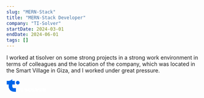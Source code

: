 ```yaml
---
slug: "MERN-Stack"
title: "MERN-Stack Developer"
company: "TI-Solver"
startDate: 2024-03-01
endDate: 2024-06-01
tags: []
---
```


I worked at tisolver on some strong projects in a strong work environment in terms of colleagues
and the location of the company, which was located in the Smart Village in Giza, and I worked under great pressure.

<a href="https://tisolver.com/">
  <svg
    xmlns="http://www.w3.org/2000/svg"
    width="104"
    height="34"
    viewBox="0 0 104 34"
    fill="none"
  >
    <path
      d="M14.9554 0.750515C14.1602 1.58583 12.4524 2.86491 11.3313 3.43919C8.8154 4.74437 7.29018 5.05762 3.53581 5.05762H0.811279V9.82153V14.5854H3.34027H5.86926L5.93444 18.1355C5.99962 21.8945 6.05176 22.286 6.79481 24.4265C7.88984 27.5329 10.5492 30.4695 13.743 32.0879C16.1547 33.3018 17.9406 33.6411 22.0209 33.6411H24.9279V28.8902V24.1263L21.9036 24.0872C18.8792 24.048 18.8662 24.048 18.1231 23.6826C17.1976 23.2258 16.2981 22.3252 15.8288 21.3855C15.4768 20.6676 15.4768 20.6284 15.4377 17.6135L15.3986 14.5854H18.7228H22.06V9.82153V5.05762H18.7358H15.4116L15.3856 2.69524L15.3464 0.345909L14.9554 0.750515Z"
      fill="#0065E9"
    ></path>
    <path
      d="M28.7344 5.05752C28.4346 5.12278 27.874 5.34466 27.496 5.54044C25.0061 6.88478 24.1848 9.99111 25.71 12.3535C26.6747 13.8414 28.4085 14.7028 30.1162 14.5462C34.2486 14.1546 35.9824 9.12969 32.9711 6.27134C31.9021 5.2533 30.1683 4.75733 28.7344 5.05752Z"
      fill="#0065E9"
    ></path>
    <path
      d="M50.4552 24.1523C48.565 24.5831 47.4178 26.0188 47.7046 27.598C47.9653 28.9554 48.93 29.608 51.4329 30.117C52.3063 30.2867 52.8017 30.5477 52.8017 30.8349C52.8017 31.37 51.2374 31.4483 49.7774 30.9915C49.2559 30.8349 48.7345 30.7174 48.6171 30.7305C48.3695 30.7827 47.7177 32.0879 47.7177 32.5316C47.7177 33.1581 49.4254 33.6802 51.4981 33.6802C54.2617 33.6802 55.8652 32.5447 55.8652 30.5738C55.8652 29.0468 54.9918 28.2898 52.5931 27.7546C51.824 27.585 51.081 27.3631 50.9506 27.2456C50.6508 27.0107 50.7551 26.6452 51.1461 26.5147C51.6024 26.3581 52.8017 26.4364 53.5187 26.6452C54.5225 26.9585 54.5876 26.9324 54.9527 26.1232C55.3177 25.2879 55.3568 24.8702 55.083 24.6353C54.4834 24.1393 51.7719 23.8522 50.4552 24.1523Z"
      fill="white"
    ></path>
    <path
      d="M60.4277 24.1132C57.9378 24.6222 56.2823 26.7757 56.4778 29.2686C56.6212 30.9262 57.7162 32.4924 59.2284 33.1842C61.8226 34.3719 65.1337 33.4452 66.32 31.2133C67.6366 28.7335 66.7502 25.8229 64.3125 24.5961C63.2044 24.0348 61.7313 23.8521 60.4277 24.1132ZM62.8133 26.854C63.7258 27.4153 64.0648 29.3339 63.3999 30.2214C62.4874 31.4613 60.8318 31.4744 60.0236 30.2475C59.5543 29.5558 59.5152 28.3289 59.9193 27.6241C60.5059 26.6322 61.8486 26.2667 62.8133 26.854Z"
      fill="white"
    ></path>
    <path
      d="M30.2885 24.3351C30.1712 24.3743 30.119 24.7267 30.119 25.4315C30.119 26.6192 30.0539 26.567 31.6182 26.6192C32.8696 26.6714 32.8566 26.6061 32.8566 30.2607C32.8566 32.362 32.8957 33.2365 33.013 33.3539C33.1173 33.4584 33.6127 33.5106 34.3688 33.5106C36.0635 33.5106 35.9852 33.6802 35.9852 29.9083C35.9852 27.585 36.0244 26.8541 36.1547 26.7497C36.246 26.6714 36.8196 26.5931 37.4192 26.567L38.5273 26.5278V25.4184V24.309L34.4861 24.2829C32.27 24.2699 30.3667 24.296 30.2885 24.3351Z"
      fill="white"
    ></path>
    <path
      d="M39.5961 24.3349C39.544 24.3741 39.5049 25.0266 39.5049 25.7576C39.5049 27.376 39.5049 27.376 41.1083 27.376C42.5553 27.376 42.6335 27.2977 42.6335 25.7314C42.6335 24.9875 42.5814 24.5046 42.4771 24.4002C42.3076 24.2305 39.7526 24.1652 39.5961 24.3349Z"
      fill="white"
    ></path>
    <path
      d="M68.1843 24.4914C68.1061 24.6611 68.054 26.2926 68.054 28.9291C68.054 32.5444 68.08 33.1318 68.2625 33.3014C68.432 33.4842 68.9404 33.5103 71.7692 33.5103C75.0413 33.5103 75.0804 33.5103 75.2759 33.2231C75.4063 33.0534 75.4845 32.6619 75.4845 32.2703C75.4845 31.8788 75.4063 31.4872 75.2759 31.3175C75.0934 31.0435 74.9891 31.0304 73.2684 31.0304C71.6128 31.0304 71.4433 31.0043 71.313 30.7824C71.2347 30.6258 71.1826 29.3467 71.1826 27.5456C71.1826 25.392 71.1435 24.5175 71.0262 24.4001C70.9219 24.2957 70.4135 24.2435 69.5922 24.2435C68.4711 24.2435 68.3147 24.2696 68.1843 24.4914Z"
      fill="white"
    ></path>
    <path
      d="M75.1196 24.4001C75.0283 24.4914 74.9631 24.622 74.9631 24.7133C74.9631 24.9091 78.3134 32.8446 78.5611 33.2101C78.7436 33.4972 78.8348 33.5103 80.1645 33.5103C81.1422 33.5103 81.6245 33.458 81.7028 33.3406C81.781 33.2623 82.6283 31.2914 83.606 28.9682C85.053 25.5486 85.3659 24.7003 85.2616 24.4914C85.1443 24.2696 84.9748 24.2435 83.8928 24.2435C82.4197 24.2435 82.6022 24.0738 81.5463 26.5928C81.1292 27.5586 80.7381 28.4331 80.6599 28.5245C80.5947 28.6158 80.3731 28.6811 80.1906 28.655C79.8908 28.6158 79.7734 28.42 79.0434 26.6058C78.5871 25.5095 78.157 24.5175 78.0787 24.4262C77.8832 24.1913 75.3542 24.1651 75.1196 24.4001Z"
      fill="white"
    ></path>
    <path
      d="M86.4609 24.4001C86.2262 24.635 86.2653 26.136 86.513 26.3839C86.6825 26.5667 87.1909 26.5928 90.0327 26.5928C92.0794 26.5928 93.4612 26.5406 93.6176 26.4623C93.8262 26.3448 93.8653 26.1751 93.8653 25.4442C93.8653 24.9221 93.8001 24.4914 93.7089 24.4001C93.4873 24.1782 86.6825 24.1782 86.4609 24.4001Z"
      fill="white"
    ></path>
    <path
      d="M95.0777 24.3871C94.843 24.622 94.83 33.1188 95.0646 33.3537C95.1689 33.4581 95.6643 33.5103 96.4204 33.5103C97.9195 33.5103 98.0368 33.432 98.0368 32.2835C98.0368 30.913 98.5713 30.7825 99.3665 31.9441C100.514 33.6017 100.37 33.5103 101.726 33.5103C103.486 33.5103 103.616 33.2623 102.665 31.8397C102.339 31.3568 102.078 30.8739 102.078 30.7694C102.078 30.652 102.287 30.3648 102.56 30.1169C103.225 29.4904 103.538 28.6942 103.538 27.7023C103.525 26.2796 102.821 25.2094 101.504 24.609C100.892 24.3349 100.644 24.3088 98.0368 24.2696C95.912 24.2435 95.195 24.2696 95.0777 24.3871ZM99.7185 26.7364C100.449 26.9975 100.631 27.9241 100.057 28.4854C99.8097 28.7464 99.6142 28.8117 99.0406 28.8117C98.6626 28.8117 98.2845 28.7464 98.1933 28.6551C98.102 28.5637 98.0368 28.146 98.0368 27.6762C98.0368 27.0497 98.089 26.8408 98.2715 26.7364C98.5713 26.5537 99.2101 26.5537 99.7185 26.7364Z"
      fill="white"
    ></path>
    <path
      d="M86.513 27.846C86.3696 27.9766 86.3044 28.2898 86.3044 28.8119C86.3044 29.9865 86.3566 30.0126 89.4983 29.9604C92.4444 29.9213 92.4314 29.9213 92.4314 28.7466C92.4314 27.6503 92.4053 27.6372 89.3288 27.6372C87.1257 27.6372 86.6825 27.6633 86.513 27.846Z"
      fill="white"
    ></path>
    <path
      d="M39.6616 28.1852C39.44 28.4071 39.44 33.1318 39.6616 33.3537C39.9093 33.6017 42.1775 33.5625 42.4252 33.3015C42.5947 33.1318 42.6338 32.7142 42.6338 30.7694C42.6338 28.8247 42.5947 28.4071 42.4252 28.2374C42.1775 27.9764 39.9093 27.9372 39.6616 28.1852Z"
      fill="white"
    ></path>
    <path
      d="M86.4349 31.4093C86.3697 31.5529 86.3045 31.9705 86.3045 32.336C86.3045 33.5759 86.0699 33.5106 90.1501 33.5106H93.735L93.9436 33.1843C94.2043 32.7797 94.1391 31.4615 93.8524 31.2788C93.7481 31.2135 92.0795 31.1613 90.1241 31.1613C86.7477 31.1613 86.5652 31.1744 86.4349 31.4093Z"
      fill="white"
    ></path>
  </svg>
</a>
